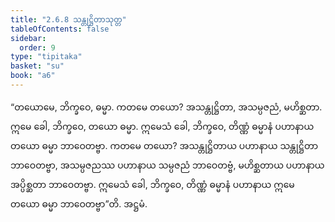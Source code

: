 ```yaml
---
title: "2.6.8 သန္တုဋ္ဌိတာသုတ္တ"
tableOfContents: false
sidebar:
  order: 9
type: "tipitaka"
basket: "su"
book: "a6"
---
```



<DynamicBreadcrumb />

<Division number="114" book="a6">

<Paragraph number="756" book="a6">
“တယောမေ, ဘိက္ခဝေ, ဓမ္မာ. ကတမေ တယော? အသန္တုဋ္ဌိတာ, အသမ္ပဇညံ, မဟိစ္ဆတာ. ဣမေ ခေါ, ဘိက္ခဝေ, တယော ဓမ္မာ. ဣမေသံ ခေါ, ဘိက္ခဝေ, တိဏ္ဏံ ဓမ္မာနံ ပဟာနာယ တယော ဓမ္မာ ဘာဝေတဗ္ဗာ. ကတမေ တယော? အသန္တုဋ္ဌိတာယ ပဟာနာယ သန္တုဋ္ဌိတာ ဘာဝေတဗ္ဗာ, အသမ္ပဇညဿ ပဟာနာယ သမ္ပဇညံ ဘာဝေတဗ္ဗံ, မဟိစ္ဆတာယ ပဟာနာယ အပ္ပိစ္ဆတာ ဘာဝေတဗ္ဗာ. ဣမေသံ ခေါ, ဘိက္ခဝေ, တိဏ္ဏံ ဓမ္မာနံ ပဟာနာယ ဣမေ တယော ဓမ္မာ ဘာဝေတဗ္ဗာ”တိ.

</Paragraph>
</Division>

<Paragraph number="757" type="center" book="a6">
အဋ္ဌမံ.
</Paragraph>